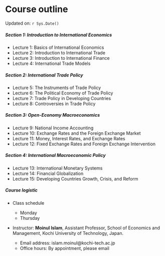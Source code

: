 # Course outline {.unnumbered}

Updated on: `r Sys.Date()`

##### Section 1: Introduction to International Economics

- Lecture 1: Basics of International Economics
- Lecture 2: Introduction to International Trade
- Lecture 3: Introduction to International Finance
- Lecture 4: International Trade Models

##### Section 2: International Trade Policy

- Lecture 5: The Instruments of Trade Policy
- Lecture 6: The Political Economy of Trade Policy
- Lecture 7: Trade Policy in Developing Countries
- Lecture 8: Controversies in Trade Policy

##### Section 3: Open-Economy Macroeconomics

- Lecture 9: National Income Accounting
- Lecture 10: Exchange Rates and the Foreign Exchange Market
- Lecture 11: Money, Interest Rates, and Exchange Rates
- Lecture 12: Fixed Exchange Rates and Foreign Exchange Intervention

##### Section 4: International Macroeconomic Policy

- Lecture 13: International Monetary Systems
- Lecture 14: Financial Globalization
- Lecture 15: Developing Countries Growth, Crisis, and Reform

##### **Course logistic**

-   Class schedule

    -   Monday
    -   Thursday

-   Instructor: **Moinul Islam**, Assistant Professor, School of Economics and Management, Kochi University of Technology, Japan.

    -   Email address: islam.moinul\@kochi-tech.ac.jp
    -   Office hours: By appointment, please email